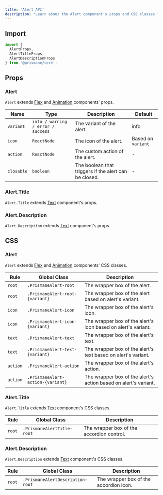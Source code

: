 ---
title: 'Alert API'
description: "Learn about the Alert component's props and CSS classes."
---

## Import

```js
import {
  AlertProps,
  AlertTitleProps,
  AlertDescriptionProps
} from '@prismane/core';
```

## Props

### Alert

`Alert` extends [Flex](/docs/components-api/flex-api) and [Animation](/docs/components-api/animation-api) components' props.

| Name       | Type                               | Description                                           | Default            |
| ---------- | ---------------------------------- | ----------------------------------------------------- | ------------------ |
| `variant`  | `info / warning / error / success` | The variant of the alert.                             | info               |
| `icon`     | `ReactNode`                        | The icon of the alert.                                | Based on `variant` |
| `action`   | `ReactNode`                        | The custom action of the alert.                       | -                  |
| `closable` | `boolean`                          | The boolean that triggers if the alert can be closed. | -                  |

### Alert.Title

`Alert.Title` extends [Text](/docs/components-api/text-api) component's props.

### Alert.Description

`Alert.Description` extends [Text](/docs/components-api/text-api) component's props.

## CSS

### Alert

`Alert` extends [Flex](/docs/components-api/flex-api) and [Animation](/docs/components-api/animation-api) components' CSS classes.

| Rule     | Global Class                      | Description                                                     |
| -------- | --------------------------------- | --------------------------------------------------------------- |
| `root`   | `.PrismaneAlert-root`             | The wrapper box of the alert.                                   |
| `root`   | `.PrismaneAlert-root-{variant}`   | The wrapper box of the alert based on alert's variant.          |
| `icon`   | `.PrismaneAlert-icon`             | The wrapper box of the alert's icon.                            |
| `icon`   | `.PrismaneAlert-icon-{variant}`   | The wrapper box of the alert's icon based on alert's variant.   |
| `text`   | `.PrismaneAlert-text`             | The wrapper box of the alert's text.                            |
| `text`   | `.PrismaneAlert-text-{variant}`   | The wrapper box of the alert's text based on alert's variant.   |
| `action` | `.PrismaneAlert-action`           | The wrapper box of the alert's action.                          |
| `action` | `.PrismaneAlert-action-{variant}` | The wrapper box of the alert's action based on alert's variant. |

### Alert.Title

`Alert.Title` extends [Text](/docs/components-api/text-api) component's CSS classes.

| Rule   | Global Class               | Description                               |
| ------ | -------------------------- | ----------------------------------------- |
| `root` | `.PrismaneAlertTitle-root` | The wrapper box of the accordion control. |

### Alert.Description

`Alert.Description` extends [Text](/docs/components-api/text-api) component's CSS classes.

| Rule   | Global Class                     | Description                            |
| ------ | -------------------------------- | -------------------------------------- |
| `root` | `.PrismaneAlertDescription-root` | The wrapper box of the accordion icon. |
